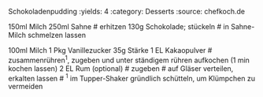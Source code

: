 Schokoladenpudding
:yields: 4
:category: Desserts
:source: chefkoch.de

150ml Milch
250ml Sahne
# erhitzen
130g Schokolade; stückeln
# in Sahne-Milch schmelzen lassen

100ml Milch
1 Pkg Vanillezucker
35g Stärke
1 EL Kakaopulver
# zusammenrühren^1^, zugeben und unter ständigem rühren aufkochen (1 min kochen lassen)
2 EL Rum (optional)
# zugeben
# auf Gläser verteilen, erkalten lassen
# ^1^ im Tupper-Shaker gründlich schütteln, um Klümpchen zu vermeiden
